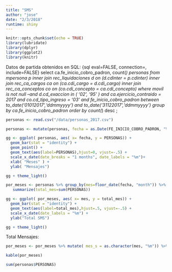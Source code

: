 ```yaml
---
title: "SMS"
author: "jose"
date: "2/3/2018"
runtime: shiny
---
```


```r
knitr::opts_chunk$set(echo = TRUE)
library(lubridate)
library(dplyr)
library(ggplot2)
library(knitr)
```

Datos de partida obtenidos en SQL:
{sql eval=FALSE, connection=, include=FALSE}
select 
  ca.fe_inicio_cobro_padron,
  count(*) personas
from
  mpersona p
  inner join rec_liquidaciones d on (d.cdinter = p.cdinter)
  inner join rec_ca_cargos ca on (ca.cdi_cargo = d.cdi_cargo)
  inner join rec_ca_conceptos co on (co.cdi_concepto = ca.cdi_concepto)
where
  movil is not null
  --and d.cd_exaccion in ( '02', '95' )
  and ca.ejercicio_contraido = 2017
  and co.cd_tipo_ingreso = '03'
  and fe_inicio_cobro_padron between to_date('01012017','ddmmyyyy') and to_date('31122017','ddmmyyyy')
group by 
  ca.fe_inicio_cobro_padron
order by
  count(*) desc
;



```r
personas <- read.csv("/data/personas_2017.csv")
```


```r
personas <- mutate(personas, fecha = as.Date(FE_INICIO_COBRO_PADRON, "%d/%m/%Y"))
```

```r
gg <- ggplot( personas, aes( x= fecha, y = PERSONAS)) +
  geom_bar(stat = "identity") +
  geom_point() +
  geom_text(aes(label=PERSONAS),hjust=0, vjust=-.5) +
  scale_x_date(date_breaks = "1 months", date_labels = "%m")+
  xlab( "Meses" ) +
  ylab( "Mensajes")

gg + theme_light()
```
```r
por_meses <- personas %>% group_by(mes=floor_date(fecha, "month")) %>%
   summarize(total_mes=sum(PERSONAS))
```

```r

gg <- ggplot( por_meses, aes( x= mes, y = total_mes)) +
  geom_bar(stat = "identity") +
  geom_text(aes(label=total_mes),hjust=.5, vjust=-.5) +
  scale_x_date(date_labels = "%m") +
  ylab("Total SMS")

gg + theme_light()

```
Total Mensajes:
```r
por_meses <- por_meses %>% mutate( mes_s = as.character(mes, "%m")) %>% select(mes_s,total_mes)

kable(por_meses)

sum(personas$PERSONAS)
```


